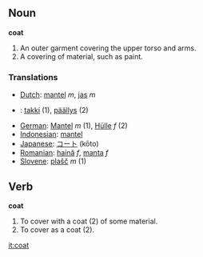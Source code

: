 == Noun ==
'''coat'''

#An outer garment covering the upper torso and arms.
#A covering of material, such as paint.

=== Translations ===
*[[Dutch]]: [[mantel]] ''m'', [[jas]] ''m''
*{{fi}}: [[takki]] (1), [[päällys]] (2)
*[[German]]: [[Mantel]] ''m'' (1), [[Hülle]] ''f'' (2)
*[[Indonesian]]: [[mantel]]
*[[Japanese]]: [[コート]] (kōto)
*[[Romanian]]: [[haină]] ''f'', [[manta]] ''f''
*[[Slovene]]: [[plašč]] ''m'' (1)

== Verb ==
'''coat'''

#To cover with a coat (2) of some material.
#To cover as a coat (2).

[[it:coat]]